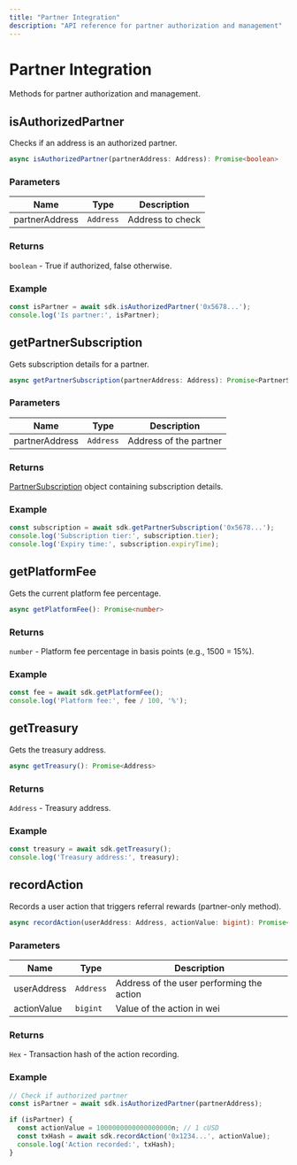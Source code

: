 ```yaml
---
title: "Partner Integration"
description: "API reference for partner authorization and management"
---
```


# Partner Integration

Methods for partner authorization and management.

## isAuthorizedPartner

Checks if an address is an authorized partner.

```typescript
async isAuthorizedPartner(partnerAddress: Address): Promise<boolean>
```

### Parameters

| Name | Type | Description |
|------|------|-------------|
| partnerAddress | `Address` | Address to check |

### Returns

`boolean` - True if authorized, false otherwise.

### Example

```typescript
const isPartner = await sdk.isAuthorizedPartner('0x5678...');
console.log('Is partner:', isPartner);
```

## getPartnerSubscription

Gets subscription details for a partner.

```typescript
async getPartnerSubscription(partnerAddress: Address): Promise<PartnerSubscription>
```

### Parameters

| Name | Type | Description |
|------|------|-------------|
| partnerAddress | `Address` | Address of the partner |

### Returns

[PartnerSubscription](/api-reference/typescript-types#partnersubscription) object containing subscription details.

### Example

```typescript
const subscription = await sdk.getPartnerSubscription('0x5678...');
console.log('Subscription tier:', subscription.tier);
console.log('Expiry time:', subscription.expiryTime);
```

## getPlatformFee

Gets the current platform fee percentage.

```typescript
async getPlatformFee(): Promise<number>
```

### Returns

`number` - Platform fee percentage in basis points (e.g., 1500 = 15%).

### Example

```typescript
const fee = await sdk.getPlatformFee();
console.log('Platform fee:', fee / 100, '%');
```

## getTreasury

Gets the treasury address.

```typescript
async getTreasury(): Promise<Address>
```

### Returns

`Address` - Treasury address.

### Example

```typescript
const treasury = await sdk.getTreasury();
console.log('Treasury address:', treasury);
```

## recordAction

Records a user action that triggers referral rewards (partner-only method).

```typescript
async recordAction(userAddress: Address, actionValue: bigint): Promise<Hex>
```

### Parameters

| Name | Type | Description |
|------|------|-------------|
| userAddress | `Address` | Address of the user performing the action |
| actionValue | `bigint` | Value of the action in wei |

### Returns

`Hex` - Transaction hash of the action recording.

### Example

```typescript
// Check if authorized partner
const isPartner = await sdk.isAuthorizedPartner(partnerAddress);

if (isPartner) {
  const actionValue = 1000000000000000000n; // 1 cUSD
  const txHash = await sdk.recordAction('0x1234...', actionValue);
  console.log('Action recorded:', txHash);
}
```